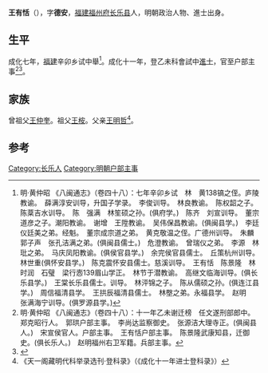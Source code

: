 {{Otheruses|other=名为王德安的其他人物|王德安}}

'''王有恬'''（{{bd|1448年||？}}），字'''德安'''，[[福建|福建]][[福州府|福州府]][[长乐县|长乐县]]人，明朝政治人物、進士出身。

== 生平 ==
成化七年，[[福建|福建]]辛卯乡试中舉<ref>明·黄仲昭 《八闽通志》（卷四十八）：七年辛卯乡试　林　黄138镐之侄。庐陵教谕。　薛满淳安训导，升国子学录。　李俊训导。　林良教谕。　陈权韶之子。　陈棻吉水训导。　陈　强满　林笙硕之孙。(俱府学。)　陈齐　刘宣训导。　董宗道彦之子。潮阳教谕。　谢增　王陞教谕。　吴伟保昌教谕。(俱闽县学。)　李廷仪廷美之弟。经魁。　董宗成宗道之弟。　黄克敬温之侄。广德州训导。　朱麟　郭子声　张孔洁满之弟。(俱闽县儒士。)　危澄教谕。　曾瑞仪之弟。　李源　林玭之弟。　马庆凤阳教谕。(俱侯官县学。)　余完侯官县儒士。　丘策杭州训导。　林世重(俱怀安县学。)　陈克震怀安县儒士。慈溪训导。　王有恬　陈景隆　林时润　石璧　梁行悫139眉山学正。　林节于潜教谕。　高继文临海训导。(俱长乐县学。)　王棠长乐县儒士。训导。　林泙锦之子。　陈从儒硕之孙。(俱连江县学。)　周信福清县学。　王拱辰福清县儒士。　林壂之弟。永福县学。　赵明　张满海宁训导。(俱罗源县学。)</ref>。成化十一年，登乙未科會試中[[進士|進士]]，官至户部主事<ref>明·黄仲昭 《八闽通志》（卷四十八）：十一年乙未谢迁榜　任文遂刑部郎中。　郑克昭行人。　郭珙户部主事。　李尚达监察御史。　张源洁大理寺正。(俱闽县人。)　宋宣侯官人。户部主事。　王有恬户部主事。　陈景隆武康知县，迁御史。(俱长乐人。)　赵明福州右卫军籍。兵部主事。</ref><ref>{{cite web|title=《福州府志（清·乾隆）》选举四|url=http://www.fzdqw.com/ShowText.asp?ToBook=1411&index=96&|publisher=福州地情网|accessdate=2014-05-04|deadurl=yes|archiveurl=https://web.archive.org/web/20140504191714/http://www.fzdqw.com/ShowText.asp?ToBook=1411&index=96&|archivedate=2014-05-04}}</ref>。

== 家族 ==
曾祖父[[王仲奎|王仲奎]]。祖父[[王桉|王桉]]。父亲[[王明哲|王明哲]]<ref>《天一阁藏明代科举录选刊·登科录》（《成化十一年进士登科录》）</ref>。

==参考==
{{reflist}}

{{成化十一年乙未科殿試金榜}}

{{Authority control}}

{{DEFAULTSORT:}}
[[Category:长乐人|Category:长乐人]]
[[Category:明朝户部主事|Category:明朝户部主事]]


{{明朝人物小作品}}